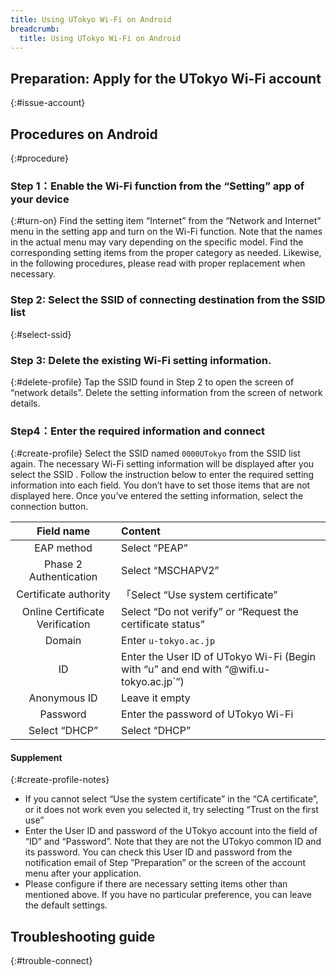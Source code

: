 ```yaml
---
title: Using UTokyo Wi-Fi on Android
breadcrumb:
  title: Using UTokyo Wi-Fi on Android
---
```



<Mfa100 />

<Intro kindOfTerminal="terminal of Android" confirmedTerminal="（Android 13 with Pixel 6a）"/>

## Preparation: Apply for the UTokyo Wi-Fi account
{:#issue-account}
<IssueAccount />

## Procedures on Android
{:#procedure}
### Step 1：Enable the Wi-Fi function from the “Setting” app of your device
{:#turn-on}
Find the setting item “Internet” from the “Network and Internet” menu in the setting app and turn on the Wi-Fi function.
Note that the names in the actual menu may vary depending on the specific model. Find the corresponding setting items from the proper category as needed. Likewise, in the following procedures, please read with proper replacement when necessary.

### Step 2: Select the SSID of connecting destination from the SSID list
{:#select-ssid}
<SelectSsid  userIdField="ID"/>

### Step 3: Delete the existing Wi-Fi setting information.
{:#delete-profile}
<DeleteProfile  userIdField="ID"/>
Tap the SSID found in Step 2 to open the screen of “network details”. Delete the setting information from the screen of network details.

### Step4：Enter the required information and connect
{:#create-profile}
Select the SSID named `0000UTokyo` from the SSID list again.
The necessary Wi-Fi setting information will be displayed after you select the SSID . Follow the instruction below to enter the required setting information into each field. You don’t have to set those items that are not displayed here. Once you’ve entered the setting information, select the connection button.

| Field name      | Content    |
| :-----------: | :------------------- |
| EAP method       | Select “PEAP”      |
| Phase 2 Authentication      | Select “MSCHAPV2”        |
| Certificate authority       | 「Select “Use system certificate”             |
| Online Certificate Verification | Select “Do not verify” or “Request the certificate status”          |
| Domain        | Enter `u-tokyo.ac.jp`     |
| ID          | Enter the User ID of UTokyo Wi-Fi (Begin with “u” and end with “@wifi.u-tokyo.ac.jp`”) |
| Anonymous ID        | Leave it  empty          |
| Password       | Enter the password of UTokyo Wi-Fi      |
| Select “DHCP”        | Select “DHCP”      |

#### Supplement
{:#create-profile-notes}
* If you cannot select “Use the system certificate” in the “CA certificate”, or it does not work even you selected it, try selecting “Trust on the first use” 
* Enter the User ID and password of the UTokyo account into the field of “ID” and “Password”. Note that they are not the UTokyo common ID and its password. You can check this User ID and password from the notification email of Step ”Preparation” or the screen of the account menu after your application.
* Please configure if there are necessary setting items other than mentioned above. If you have no particular preference, you can leave the default settings.

## Troubleshooting guide
{:#trouble-connect}
<TroubleConnect />
